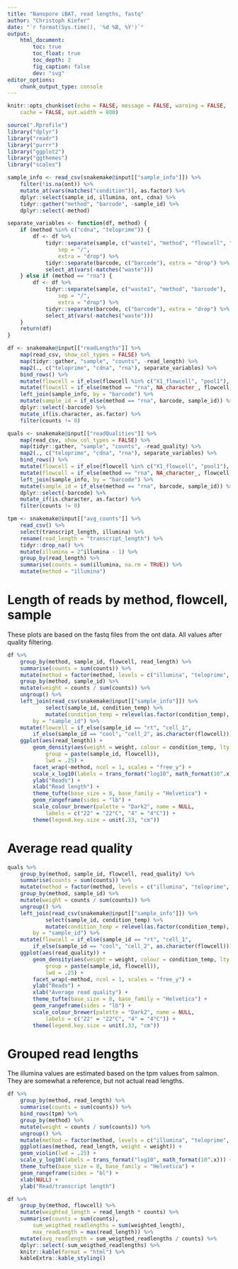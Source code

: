 ```yaml
---
title: "Nanopore iBAT, read lengths, fastq"
author: "Christoph Kiefer"
date: "`r format(Sys.time(), '%d %B, %Y')`"
output:
    html_document:
        toc: true
        toc_float: true
        toc_depth: 2
        fig_caption: false
        dev: "svg"
editor_options:
    chunk_output_type: console
---
```


```r
knitr::opts_chunk$set(echo = FALSE, message = FALSE, warning = FALSE, 
    cache = FALSE, out.width = 800)
```

```r
source(".Rprofile")
library("dplyr")
library("readr")
library("purrr")
library("ggplot2")
library("ggthemes")
library("scales")
```

```r
sample_info <- read_csv(snakemake@input[["sample_info"]]) %>% 
    filter(!is.na(ont)) %>%
    mutate_at(vars(matches("condition")), as.factor) %>% 
    dplyr::select(sample_id, illumina, ont, cdna) %>% 
    tidyr::gather("method", "barcode", -sample_id) %>% 
    dplyr::select(-method)
```

```r
separate_variables <- function(df, method) {
    if (method %in% c("cdna", "teloprime")) {
        df <- df %>%
            tidyr::separate(sample, c("waste1", "method", "flowcell", "barcode"),
                sep = "/",
                extra = "drop") %>% 
            tidyr::separate(barcode, c("barcode"), extra = "drop") %>% 
            select_at(vars(-matches("waste")))
    } else if (method == "rna") {
        df <- df %>%
            tidyr::separate(sample, c("waste1", "method", "barcode"),
                sep = "/",
                extra = "drop") %>% 
            tidyr::separate(barcode, c("barcode"), extra = "drop") %>% 
            select_at(vars(-matches("waste"))) 
    }
    return(df)
}

df <- snakemake@input[["readLengths"]] %>% 
    map(read_csv, show_col_types = FALSE) %>%
    map(tidyr::gather, "sample", "counts", -read_length) %>% 
    map2(., c("teloprime", "cdna", "rna"), separate_variables) %>% 
    bind_rows() %>% 
    mutate(flowcell = if_else(flowcell %in% c("X1_flowcell", "pool1"), "cell_1", "cell_2")) %>% 
    mutate(flowcell = if_else(method == "rna", NA_character_, flowcell)) %>% 
    left_join(sample_info, by = "barcode") %>%
    mutate(sample_id = if_else(method == "rna", barcode, sample_id)) %>% 
    dplyr::select(-barcode) %>% 
    mutate_if(is.character, as.factor) %>% 
    filter(counts != 0)

quals <- snakemake@input[["readQualities"]] %>% 
    map(read_csv, show_col_types = FALSE) %>%
    map(tidyr::gather, "sample", "counts", -read_quality) %>% 
    map2(., c("teloprime", "cdna", "rna"), separate_variables) %>% 
    bind_rows() %>% 
    mutate(flowcell = if_else(flowcell %in% c("X1_flowcell", "pool1"), "cell_1", "cell_2")) %>% 
    mutate(flowcell = if_else(method == "rna", NA_character_, flowcell)) %>% 
    left_join(sample_info, by = "barcode") %>%
    mutate(sample_id = if_else(method == "rna", barcode, sample_id)) %>% 
    dplyr::select(-barcode) %>% 
    mutate_if(is.character, as.factor) %>% 
    filter(counts != 0)

tpm <- snakemake@input[["avg_counts"]] %>% 
    read_csv() %>% 
    select(transcript_length, illumina) %>% 
    rename(read_length = "transcript_length") %>%
    tidyr::drop_na() %>% 
    mutate(illumina = 2^illumina - 1) %>% 
    group_by(read_length) %>% 
    summarise(counts = sum(illumina, na.rm = TRUE)) %>% 
    mutate(method = "illumina")
```

# Length of reads by method, flowcell, sample

These plots are based on the fastq files from the ont data. All values after quality filtering.


```r
df %>% 
    group_by(method, sample_id, flowcell, read_length) %>% 
    summarise(counts = sum(counts)) %>% 
    mutate(method = factor(method, levels = c("illumina", "teloprime", "cdna", "rna"))) %>% 
    group_by(method, sample_id) %>% 
    mutate(weight = counts / sum(counts)) %>% 
    ungroup() %>% 
    left_join(read_csv(snakemake@input[["sample_info"]]) %>%
            select(sample_id, condition_temp) %>% 
            mutate(condition_temp = relevel(as.factor(condition_temp), "22")),
        by = "sample_id") %>% 
    mutate(flowcell = if_else(sample_id == "rt", "cell_1",
        if_else(sample_id == "cool", "cell_2", as.character(flowcell)))) %>% 
    ggplot(aes(read_length)) +
        geom_density(aes(weight = weight, colour = condition_temp, lty = flowcell,
            group = paste(sample_id, flowcell)),
            lwd = .25) +
        facet_wrap(~method, ncol = 1, scales = "free_y") +
        scale_x_log10(labels = trans_format("log10", math_format(10^.x))) +
        ylab("Reads") + 
        xlab("Read length") +
        theme_tufte(base_size = 8, base_family = "Helvetica") +
        geom_rangeframe(sides = "lb") +
        scale_colour_brewer(palette = "Dark2", name = NULL,
            labels = c("22" = "22°C", "4" = "4°C")) +
        theme(legend.key.size = unit(.33, "cm"))
```

# Average read quality

```r
quals %>% 
    group_by(method, sample_id, flowcell, read_quality) %>% 
    summarise(counts = sum(counts)) %>% 
    mutate(method = factor(method, levels = c("illumina", "teloprime", "cdna", "rna"))) %>% 
    group_by(method, sample_id) %>% 
    mutate(weight = counts / sum(counts)) %>% 
    ungroup() %>% 
    left_join(read_csv(snakemake@input[["sample_info"]]) %>%
            select(sample_id, condition_temp) %>% 
            mutate(condition_temp = relevel(as.factor(condition_temp), "22")),
        by = "sample_id") %>% 
    mutate(flowcell = if_else(sample_id == "rt", "cell_1",
        if_else(sample_id == "cool", "cell_2", as.character(flowcell)))) %>% 
    ggplot(aes(read_quality)) +
        geom_density(aes(weight = weight, colour = condition_temp, lty = flowcell,
            group = paste(sample_id, flowcell)),
            lwd = .25) +
        facet_wrap(~method, ncol = 1, scales = "free_y") +
        ylab("Reads") + 
        xlab("Average read quality") +
        theme_tufte(base_size = 8, base_family = "Helvetica") +
        geom_rangeframe(sides = "lb") +
        scale_colour_brewer(palette = "Dark2", name = NULL,
            labels = c("22" = "22°C", "4" = "4°C")) +
        theme(legend.key.size = unit(.33, "cm"))
```

# Grouped read lengths

The illumina values are estimated based on the tpm values from salmon. They are
somewhat a reference, but not actual read lengths.

```r
df %>% 
    group_by(method, read_length) %>% 
    summarise(counts = sum(counts)) %>%
    bind_rows(tpm) %>% 
    group_by(method) %>% 
    mutate(weight = counts / sum(counts)) %>% 
    ungroup() %>% 
    mutate(method = factor(method, levels = c("illumina", "teloprime", "cdna", "rna"))) %>% 
    ggplot(aes(method, read_length, weight = weight)) +
    geom_violin(lwd = .25) +
    scale_y_log10(labels = trans_format("log10", math_format(10^.x))) +
    theme_tufte(base_size = 8, base_family = "Helvetica") +
    geom_rangeframe(sides = "bl") +
    xlab(NULL) + 
    ylab("Read/transcript length")
```

```r
df %>% 
    group_by(method, flowcell) %>% 
    mutate(weighted_length = read_length * counts) %>% 
    summarise(counts = sum(counts),
        sum_weigthed_readlengths = sum(weighted_length),
        max_readLength = max(read_length)) %>% 
    mutate(avg_readlength = sum_weigthed_readlengths / counts) %>% 
    dplyr::select(-sum_weigthed_readlengths) %>% 
    knitr::kable(format = "html") %>%
    kableExtra::kable_styling()
```
